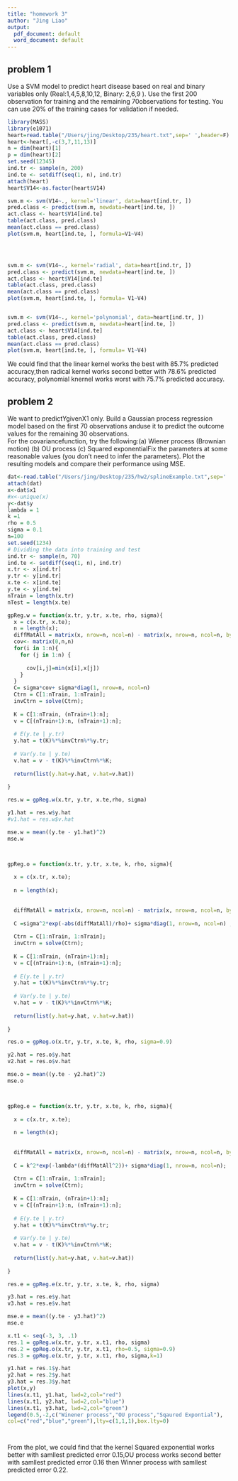 ```yaml
---
title: "homework 3"
author: "Jing Liao"
output:
  pdf_document: default
  word_document: default
---
```


## problem 1

Use  a  SVM  model  to  predict  heart  disease  based  on  real  and  binary  variables  only  (Real:1,4,5,8,10,12, Binary:  2,6,9 ).  Use the first 200 observation for training and the remaining 70observations for testing.  You can use 20% of the training cases for validation if needed.

```r
library(MASS)
library(e1071)
heart=read.table("/Users/jing/Desktop/235/heart.txt",sep=' ',header=F)
heart<-heart[,-c(3,7,11,13)]
n = dim(heart)[1]
p = dim(heart)[2]
set.seed(12345)
ind.tr <- sample(n, 200)
ind.te <- setdiff(seq(1, n), ind.tr)
attach(heart)
heart$V14<-as.factor(heart$V14)

svm.m <- svm(V14~., kernel='linear', data=heart[ind.tr, ])
pred.class <- predict(svm.m, newdata=heart[ind.te, ])
act.class <- heart$V14[ind.te]
table(act.class, pred.class)
mean(act.class == pred.class)
plot(svm.m, heart[ind.te, ], formula=V1~V4)




svm.m <- svm(V14~., kernel='radial', data=heart[ind.tr, ])
pred.class <- predict(svm.m, newdata=heart[ind.te, ])
act.class <- heart$V14[ind.te]
table(act.class, pred.class)
mean(act.class == pred.class)
plot(svm.m, heart[ind.te, ], formula= V1~V4)


svm.m <- svm(V14~., kernel='polynomial', data=heart[ind.tr, ])
pred.class <- predict(svm.m, newdata=heart[ind.te, ])
act.class <- heart$V14[ind.te]
table(act.class, pred.class)
mean(act.class == pred.class)
plot(svm.m, heart[ind.te, ], formula= V1~V4)

```

We could find that the linear kernel works the best with 85.7% predicted accuracy,then radical kernel works second better with 78.6% predicted accuracy, polynomial knernel works worst with 75.7% predicted accuracy.


## problem 2

We want to predictYgivenX1 only.  Build a Gaussian process regression model based on the first 70 observations anduse it to predict the outcome values for the remaining 30 observations.  
For the covariancefunction,
try the following:(a)  Wiener process (Brownian motion)
(b)  OU process
(c)  Squared exponentialFix the parameters at some reasonable values (you don’t need to infer the parameters). 
Plot the resulting models and compare their performance using MSE.
```r
dat<-read.table("/Users/jing/Desktop/235/hw2/splineExample.txt",sep=' ',header=T)
attach(dat)
x<-dat$x1
#x<-unique(x)
y<-dat$y
lambda = 1
k =1
rho = 0.5
sigma = 0.1
n=100
set.seed(1234)
# Dividing the data into training and test
ind.tr <- sample(n, 70)
ind.te <- setdiff(seq(1, n), ind.tr)
x.tr <- x[ind.tr]
y.tr <- y[ind.tr]
x.te <- x[ind.te]
y.te <- y[ind.te]
nTrain = length(x.tr)
nTest = length(x.te)

gpReg.w = function(x.tr, y.tr, x.te, rho, sigma){
  x = c(x.tr, x.te);
  n = length(x);
  diffMatAll = matrix(x, nrow=n, ncol=n) - matrix(x, nrow=n, ncol=n, byrow=TRUE)
  cov<- matrix(0,n,n)
  for(i in 1:n){
    for (j in 1:n) {
      
      cov[i,j]=min(x[i],x[j])
    }
  } 
  C= sigma*cov+ sigma*diag(1, nrow=n, ncol=n)
  Ctrn = C[1:nTrain, 1:nTrain];
  invCtrn = solve(Ctrn);
  
  K = C[1:nTrain, (nTrain+1):n];
  v = C[(nTrain+1):n, (nTrain+1):n];
  
  # E(y.te | y.tr)
  y.hat = t(K)%*%invCtrn%*%y.tr;
  
  # Var(y.te | y.te)
  v.hat = v - t(K)%*%invCtrn%*%K; 
  
  return(list(y.hat=y.hat, v.hat=v.hat))
  
}

res.w = gpReg.w(x.tr, y.tr, x.te,rho, sigma)

y1.hat = res.w$y.hat
#v1.hat = res.w$v.hat

mse.w = mean((y.te - y1.hat)^2)
mse.w



gpReg.o = function(x.tr, y.tr, x.te, k, rho, sigma){
  
  x = c(x.tr, x.te);
  
  n = length(x);
  
  
  diffMatAll = matrix(x, nrow=n, ncol=n) - matrix(x, nrow=n, ncol=n, byrow=TRUE)
  
  C =sigma^2*exp(-abs(diffMatAll)/rho)+ sigma*diag(1, nrow=n, ncol=n) ;
  
  Ctrn = C[1:nTrain, 1:nTrain];
  invCtrn = solve(Ctrn);
  
  K = C[1:nTrain, (nTrain+1):n];
  v = C[(nTrain+1):n, (nTrain+1):n];
  
  # E(y.te | y.tr)
  y.hat = t(K)%*%invCtrn%*%y.tr;
  
  # Var(y.te | y.te)
  v.hat = v - t(K)%*%invCtrn%*%K; 
  
  return(list(y.hat=y.hat, v.hat=v.hat))
  
}

res.o = gpReg.o(x.tr, y.tr, x.te, k, rho, sigma=0.9)

y2.hat = res.o$y.hat
v2.hat = res.o$v.hat

mse.o = mean((y.te - y2.hat)^2)
mse.o



gpReg.e = function(x.tr, y.tr, x.te, k, rho, sigma){
  
  x = c(x.tr, x.te);
  
  n = length(x);
  
  
  diffMatAll = matrix(x, nrow=n, ncol=n) - matrix(x, nrow=n, ncol=n, byrow=TRUE)
  
  C = k^2*exp(-lambda*(diffMatAll^2))+ sigma*diag(1, nrow=n, ncol=n);
  
  Ctrn = C[1:nTrain, 1:nTrain];
  invCtrn = solve(Ctrn);
  
  K = C[1:nTrain, (nTrain+1):n];
  v = C[(nTrain+1):n, (nTrain+1):n];
  
  # E(y.te | y.tr)
  y.hat = t(K)%*%invCtrn%*%y.tr;
  
  # Var(y.te | y.te)
  v.hat = v - t(K)%*%invCtrn%*%K; 
  
  return(list(y.hat=y.hat, v.hat=v.hat))
  
}

res.e = gpReg.e(x.tr, y.tr, x.te, k, rho, sigma)

y3.hat = res.e$y.hat
v3.hat = res.e$v.hat

mse.e = mean((y.te - y3.hat)^2)
mse.e

x.t1 <- seq(-3, 3, .1)
res.1 = gpReg.w(x.tr, y.tr, x.t1, rho, sigma)
res.2 = gpReg.o(x.tr, y.tr, x.t1, rho=0.5, sigma=0.9)
res.3 = gpReg.e(x.tr, y.tr, x.t1, rho, sigma,k=1)

y1.hat = res.1$y.hat
y2.hat = res.2$y.hat
y3.hat = res.3$y.hat
plot(x,y)
lines(x.t1, y1.hat, lwd=2,col="red")
lines(x.t1, y2.hat, lwd=2,col="blue")
lines(x.t1, y3.hat, lwd=2,col="green")
legend(0.5,-2,c("Winener process","OU process","Sqaured Expontial"),
col=c("red","blue","green"),lty=c(1,1,1),box.lty=0)




```
From the plot, we could find that the kernel Squared exponential works better with samllest predicted error 0.15,OU process works second better  with samllest predicted error 0.16 then Winner process with samllest predicted error 0.22.